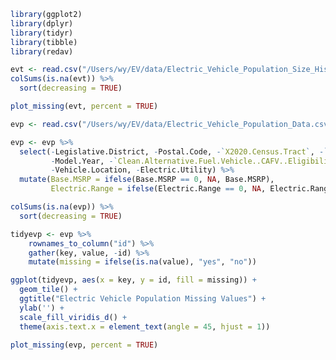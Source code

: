 ```r
library(ggplot2)
library(dplyr)
library(tidyr)
library(tibble)
library(redav)

evt <- read.csv("/Users/wy/EV/data/Electric_Vehicle_Population_Size_History.csv")
colSums(is.na(evt)) %>%
  sort(decreasing = TRUE)
```
```r
plot_missing(evt, percent = TRUE)
```

```r
evp <- read.csv("/Users/wy/EV/data/Electric_Vehicle_Population_Data.csv")

evp <- evp %>%
  select(-Legislative.District, -Postal.Code, -`X2020.Census.Tract`, -`VIN..1.10.`,
         -Model.Year, -`Clean.Alternative.Fuel.Vehicle..CAFV..Eligibility`, -DOL.Vehicle.ID, 
         -Vehicle.Location, -Electric.Utility) %>%
  mutate(Base.MSRP = ifelse(Base.MSRP == 0, NA, Base.MSRP), 
         Electric.Range = ifelse(Electric.Range == 0, NA, Electric.Range))

colSums(is.na(evp)) %>%
  sort(decreasing = TRUE)
```

```r
tidyevp <- evp %>% 
    rownames_to_column("id") %>% 
    gather(key, value, -id) %>% 
    mutate(missing = ifelse(is.na(value), "yes", "no"))

ggplot(tidyevp, aes(x = key, y = id, fill = missing)) +
  geom_tile() + 
  ggtitle("Electric Vehicle Population Missing Values") +
  ylab('') + 
  scale_fill_viridis_d() +
  theme(axis.text.x = element_text(angle = 45, hjust = 1))
```
```r
plot_missing(evp, percent = TRUE)
```


